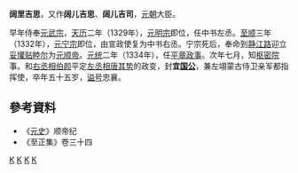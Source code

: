 '''阔里吉思'''，又作'''阔儿吉思'''、'''阔儿吉司'''，[[元朝|元朝]]大臣。

早年侍奉[[元武宗|元武宗]]，[[天历_(元朝)|天历]]二年（1329年），[[元明宗|元明宗]]即位，任中书左丞。[[至顺|至顺]]三年（1332年），[[元宁宗|元宁宗]]即位，由宣政使复为中书右丞。宁宗死后，奉命到[[静江路|静江路]]迎立[[妥懽贴睦尔|妥懽贴睦尔]]为[[元顺帝|元顺帝]]。[[元统_(元朝)|元统]]二年（1334年），任[[平章政事|平章政事]]。次年七月，知[[枢密院|枢密院]]事。和[[右丞相|右丞相]][[伯顏_(蔑兒乞部)|伯颜]]平定[[左丞相|左丞相]][[唐其势|唐其势]]的政变，封'''宜[[国公|国公]]'''，兼左翊蒙古侍卫亲军都指挥使，卒年五十五岁，[[谥号|谥号]]忠襄。

==參考資料==
* 《[[元史|元史]]》顺帝纪
* 《至正集》卷三十四

[[分类:元朝官员|K]]
[[分类:元朝国公|K]]
[[分类:谥忠襄|K]]
[[分类:元朝蒙古人|K]]